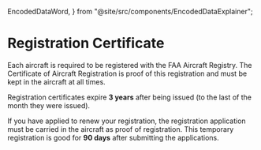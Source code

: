   EncodedDataWord,
} from "@site/src/components/EncodedDataExplainer";

# Registration Certificate

Each aircraft is required to be registered with the FAA Aircraft Registry. The
Certificate of Aircraft Registration is proof of this registration and must be
kept in the aircraft at all times.

Registration certificates expire **3 years** after being issued (to the last of
the month they were issued).

If you have applied to renew your registration, the registration application
must be carried in the aircraft as proof of registration. This temporary
registration is good for **90 days** after submitting the applications.

<Reg part="47.31" />
